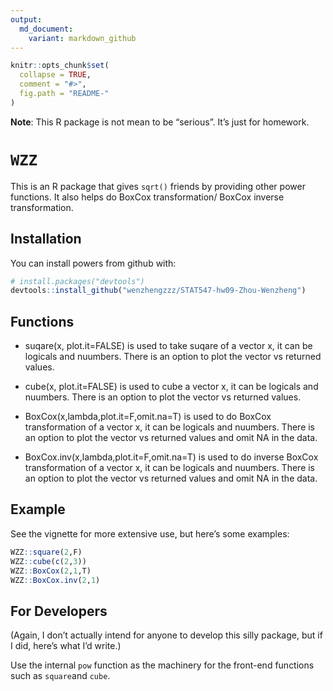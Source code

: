 ```yaml
---
output:
  md_document:
    variant: markdown_github
---
```


<!-- README.md is generated from README.Rmd. Please edit that file -->

```r
knitr::opts_chunk$set(
  collapse = TRUE,
  comment = "#>",
  fig.path = "README-"
)
```

__Note__: This R package is not mean to be "serious". It's just for homework. 

# `WZZ`

This is an R package that gives `sqrt()` friends by providing other power functions. 
It also helps do BoxCox transformation/ BoxCox inverse transformation.

## Installation

You can install powers from github with:
```r
# install.packages("devtools")
devtools::install_github("wenzhengzzz/STAT547-hw09-Zhou-Wenzheng")
```

## Functions

- suqare(x, plot.it=FALSE) is used to take suqare of a vector x, it can be logicals and nuumbers. 
There is an option to plot the vector vs returned values.

- cube(x, plot.it=FALSE) is used to cube a vector x,  it can be logicals and nuumbers. 
There is an option to plot the vector vs returned values.

- BoxCox(x,lambda,plot.it=F,omit.na=T) is used to do BoxCox transformation of a vector x, it can be logicals and nuumbers. 
There is an option to plot the vector vs returned values and omit NA in the data.

- BoxCox.inv(x,lambda,plot.it=F,omit.na=T) is used to do inverse BoxCox transformation of a vector x, 
it can be logicals and nuumbers. 
There is an option to plot the vector vs returned values and omit NA in the data.

## Example

See the vignette for more extensive use, but here's some examples:

```r
WZZ::square(2,F)
WZZ::cube(c(2,3))
WZZ::BoxCox(2,1,T)
WZZ::BoxCox.inv(2,1)
```

## For Developers

(Again, I don't actually intend for anyone to develop this silly package, but if I did, here's what I'd write.)

Use the internal `pow` function as the machinery for the front-end functions such as `square`and `cube`. 
